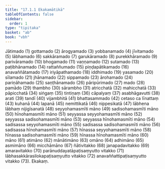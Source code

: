 ```yaml
---
title: "17.1.1 Ekakamātikā"
tableOfContents: false
sidebar:
  order: 1
type: "tipitaka"
basket: "ab"
book: "vbh"
---
```



<DynamicBreadcrumb />

<Division number="832" book="vbh" bookNo="30" page="359">

<Paragraph number="2608" book="vbh">
Jātimado (1) gottamado (2) ārogyamado (3) yobbanamado (4) jīvitamado (5) lābhamado (6) sakkāramado (7) garukāramado (8) purekkhāramado (9) parivāramado (10) bhogamado (11) vaṇṇamado (12) sutamado (13) paṭibhānamado (14) rattaññumado (15) piṇḍapātikamado (16) anavaññātamado (17) iriyāpathamado (18) iddhimado (19) yasamado (20) sīlamado (21) jhānamado (22) sippamado (23) ārohamado (24) pariṇāhamado (25) saṇṭhānamado (26) pāripūrimado (27) mado (28) pamādo (29) thambho (30) sārambho (31) atricchatā (32) mahicchatā (33) pāpicchatā (34) siṅgaṃ (35) tintiṇaṃ (36) cāpalyaṃ (37) asabhāgavutti (38) arati (39) tandī (40) vijambhitā (41) bhattasammado (42) cetaso ca līnattaṃ (43) kuhanā (44) lapanā (45) nemittikatā (46) nippesikatā (47) lābhena lābhaṃ nijigīsanatā (48) seyyohamasmīti māno (49) sadisohamasmīti māno (50) hīnohamasmīti māno (51) seyyassa seyyohamasmīti māno (52) seyyassa sadisohamasmīti māno (53) seyyassa hīnohamasmīti māno (54) sadisassa seyyohamasmīti māno (55) sadisassa sadisohamasmīti māno (56) sadisassa hīnohamasmīti māno (57) hīnassa seyyohamasmīti māno (58) hīnassa sadisohamasmīti māno (59) hīnassa hīnohamasmīti māno (60) māno (61) atimāno (62) mānātimāno (63) omāno (64) adhimāno (65) asmimāno (66) micchāmāno (67) ñātivitakko (68) janapadavitakko (69) amaravitakko (70) parānuddayatāpaṭisaṃyutto vitakko (71) lābhasakkārasilokapaṭisaṃyutto vitakko (72) anavaññattipaṭisaṃyutto vitakko (73).

</Paragraph>
</Division>

<Paragraph number="2609" type="center" book="vbh">
Ekakaṃ.
</Paragraph>